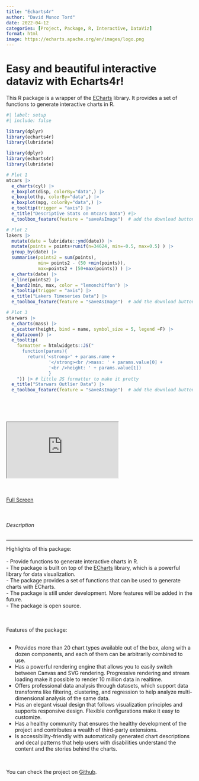 ```yaml
---
title: "Echarts4r"
author: "David Munoz Tord"
date: 2022-04-12
categories: [Project, Package, R, Interactive, DataViz]
format: html
image: https://echarts.apache.org/en/images/logo.png
---
```


# Easy and beautiful interactive dataviz with Echarts4r!

This R package is a wrapper of the <a href="https://echarts.apache.org/en/index.html">ECharts</a> library. It provides a set of functions to generate interactive charts in R.

```r
#| label: setup
#| include: false

library(dplyr)
library(echarts4r)
library(lubridate)

```

```r

library(dplyr)
library(echarts4r)
library(lubridate)

# Plot 1
mtcars |>
  e_charts(cyl) |> 
  e_boxplot(disp, colorBy="data",) |>
  e_boxplot(hp, colorBy="data",) |>
  e_boxplot(mpg, colorBy="data",) |>
  e_tooltip(trigger = "axis") |>
  e_title("Descriptive Stats on mtcars Data") #|>
  e_toolbox_feature(feature = "saveAsImage")  # add the download button!

# Plot 2
lakers |>           
  mutate(date = lubridate::ymd(date)) |>
  mutate(points = points+runif(n=34624, min=-0.5, max=0.5) ) |>
  group_by(date) |>
  summarise(points2 = sum(points),
            min= points2 - (50 +min(points)),
            max=points2 + (50+max(points)) ) |> 
  e_charts(date) |>
  e_line(points2) |>
  e_band2(min, max, color = "lemonchiffon") |>
  e_tooltip(trigger = "axis") |>
  e_title("Lakers Timeseries Data") |>
  e_toolbox_feature(feature = "saveAsImage")  # add the download button!

# Plot 3
starwars |>
  e_charts(mass) |>
  e_scatter(height, bind = name, symbol_size = 5, legend =F) |>
  e_datazoom() |>
  e_tooltip(
    formatter = htmlwidgets::JS("
      function(params){
        return('<strong>' + params.name + 
                '</strong><br />mass: ' + params.value[0] + 
                '<br />height: ' + params.value[1]) 
                }
    ")) |> # little JS formatter to make it pretty
  e_title("Starwars Outlier Data") |>
  e_toolbox_feature(feature = "saveAsImage")  # add the download button!
  
```

<br> <br>

::: iframe-container
<iframe class="iframe-responsive" scrolling="yes" src="https://echarts4r.john-coene.com/">

</iframe>
:::

<br><br> <a href="https://echarts4r.john-coene.com/" class="btn btn-secondary">Full Screen</a>

<br>

<div style="text-align: left">

<h6>Description</h6>

<hr>

<p>

Highlights of this package: <br><br> - Provide functions to generate interactive charts in R.<br> - The package is built on top of the <a href="https://echarts.apache.org/en/index.html">ECharts</a> library, which is a powerful library for data visualization.<br> - The package provides a set of functions that can be used to generate charts with ECharts.<br> - The package is still under development. More features will be added in the future.<br> - The package is open source.

<br><br> Features of the package: <br><br>

-   Provides more than 20 chart types available out of the box, along with a dozen components, and each of them can be arbitrarily combined to use.<br>
-   Has a powerful rendering engine that allows you to easily switch between Canvas and SVG rendering. Progressive rendering and stream loading make it possible to render 10 million data in realtime.<br>
-   Offers professional data analysis through datasets, which support data transforms like filtering, clustering, and regression to help analyze multi-dimensional analysis of the same data.<br>
-   Has an elegant visual design that follows visualization principles and supports responsive design. Flexible configurations make it easy to customize.<br>
-   Has a healthy community that ensures the healthy development of the project and contributes a wealth of third-party extensions.<br>
-   Is accessibility-friendly with automatically generated chart descriptions and decal patterns that help users with disabilities understand the content and the stories behind the charts.<br>

<br>

You can check the project on <a href="https://github.com/JohnCoene/echarts4r">Github</a>. <br><br>
